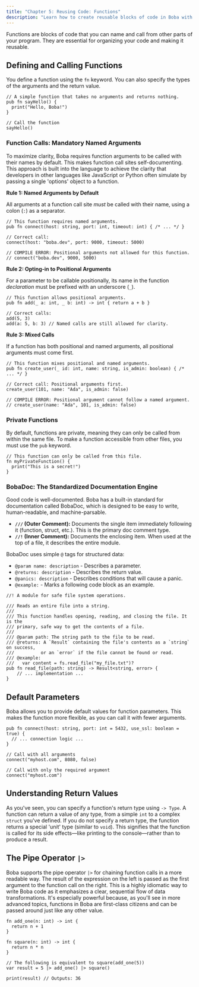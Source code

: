 ```yaml
---
title: "Chapter 5: Reusing Code: Functions"
description: "Learn how to create reusable blocks of code in Boba with functions."
---
```


Functions are blocks of code that you can name and call from other parts of your program. They are essential for organizing your code and making it reusable.

## Defining and Calling Functions

You define a function using the `fn` keyword. You can also specify the types of the arguments and the return value.

```boba
// A simple function that takes no arguments and returns nothing.
pub fn sayHello() {
  print("Hello, Boba!")
}

// Call the function
sayHello()
```

### Function Calls: Mandatory Named Arguments

To maximize clarity, Boba requires function arguments to be called with their names by default. This makes function call sites self-documenting. This approach is built into the language to achieve the clarity that developers in other languages like JavaScript or Python often simulate by passing a single 'options' object to a function.

**Rule 1: Named Arguments by Default**

All arguments at a function call site _must_ be called with their name, using a colon (`:`) as a separator.

```boba
// This function requires named arguments.
pub fn connect(host: string, port: int, timeout: int) { /* ... */ }

// Correct call:
connect(host: "boba.dev", port: 9000, timeout: 5000)

// COMPILE ERROR: Positional arguments not allowed for this function.
// connect("boba.dev", 9000, 5000)
```

**Rule 2: Opting-in to Positional Arguments**

For a parameter to be callable positionally, its name in the function _declaration_ must be prefixed with an underscore (`_`).

```boba
// This function allows positional arguments.
pub fn add(_ a: int, _ b: int) -> int { return a + b }

// Correct calls:
add(5, 3)
add(a: 5, b: 3) // Named calls are still allowed for clarity.
```

**Rule 3: Mixed Calls**

If a function has both positional and named arguments, all positional arguments must come first.

```boba
// This function mixes positional and named arguments.
pub fn create_user(_ id: int, name: string, is_admin: boolean) { /* ... */ }

// Correct call: Positional arguments first.
create_user(101, name: "Ada", is_admin: false)

// COMPILE ERROR: Positional argument cannot follow a named argument.
// create_user(name: "Ada", 101, is_admin: false)
```

### Private Functions

By default, functions are private, meaning they can only be called from within the same file. To make a function accessible from other files, you must use the `pub` keyword.

```boba
// This function can only be called from this file.
fn myPrivateFunction() {
  print("This is a secret!")
}
```

### BobaDoc: The Standardized Documentation Engine

Good code is well-documented. Boba has a built-in standard for documentation called BobaDoc, which is designed to be easy to write, human-readable, and machine-parsable.

-   **`///` (Outer Comment):** Documents the single item immediately following it (function, struct, etc.). This is the primary doc comment type.
-   **`//!` (Inner Comment):** Documents the enclosing item. When used at the top of a file, it describes the entire module.

BobaDoc uses simple `@` tags for structured data:

-   `@param name: description` - Describes a parameter.
-   `@returns: description` - Describes the return value.
-   `@panics: description` - Describes conditions that will cause a panic.
-   `@example:` - Marks a following code block as an example.

```boba
//! A module for safe file system operations.

/// Reads an entire file into a string.
///
/// This function handles opening, reading, and closing the file. It is the
/// primary, safe way to get the contents of a file.
///
/// @param path: The string path to the file to be read.
/// @returns: A `Result` containing the file's contents as a `string` on success,
///          or an `error` if the file cannot be found or read.
/// @example:
///   var content = fs.read_file("my_file.txt")?
pub fn read_file(path: string) -> Result<string, error> {
    // ... implementation ...
}
```

## Default Parameters

Boba allows you to provide default values for function parameters. This makes the function more flexible, as you can call it with fewer arguments.

```boba
pub fn connect(host: string, port: int = 5432, use_ssl: boolean = true) {
  // ... connection logic ...
}

// Call with all arguments
connect("myhost.com", 8080, false)

// Call with only the required argument
connect("myhost.com")
```

## Understanding Return Values

As you've seen, you can specify a function's return type using `-> Type`. A function can return a value of any type, from a simple `int` to a complex `struct` you've defined. If you do not specify a return type, the function returns a special 'unit' type (similar to `void`). This signifies that the function is called for its side effects—like printing to the console—rather than to produce a result.

## The Pipe Operator `|>`

Boba supports the pipe operator `|>` for chaining function calls in a more readable way. The result of the expression on the left is passed as the first argument to the function call on the right. This is a highly idiomatic way to write Boba code as it emphasizes a clear, sequential flow of data transformations. It's especially powerful because, as you'll see in more advanced topics, functions in Boba are first-class citizens and can be passed around just like any other value.

```boba
fn add_one(n: int) -> int {
  return n + 1
}

fn square(n: int) -> int {
  return n * n
}

// The following is equivalent to square(add_one(5))
var result = 5 |> add_one() |> square()

print(result) // Outputs: 36